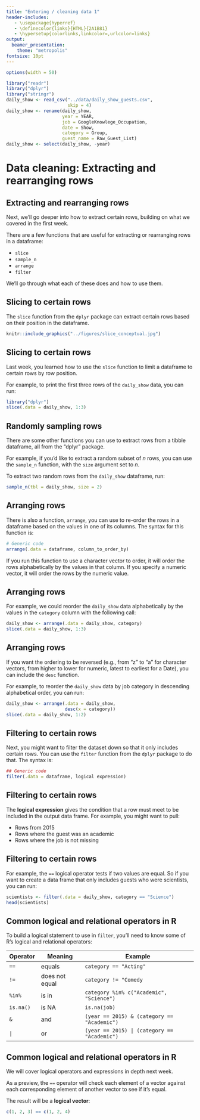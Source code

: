```yaml
---
title: "Entering / cleaning data 1"
header-includes:
   - \usepackage{hyperref}
   - \definecolor{links}{HTML}{2A1B81}
   - \hypersetup{colorlinks,linkcolor=,urlcolor=links}
output: 
  beamer_presentation:
    theme: "metropolis"
fontsize: 10pt
---
```


```r
options(width = 50)
```
```r
library("readr")
library("dplyr")
library("stringr")
daily_show <- read_csv("../data/daily_show_guests.csv",
                       skip = 4)
daily_show <- rename(daily_show,
                     year = YEAR,
                     job = GoogleKnowlege_Occupation, 
                     date = Show, 
                     category = Group,
                     guest_name = Raw_Guest_List)
daily_show <- select(daily_show, -year)
```

# Data cleaning: Extracting and rearranging rows

## Extracting and rearranging rows

Next, we'll go deeper into how to extract certain rows, building on what we 
covered in the first week.

There are a few functions that are useful for extracting or rearranging rows in 
a dataframe: 

- `slice`
- `sample_n`
- `arrange`
- `filter`

We'll go through what each of these does and how to use them.

## Slicing to certain rows

The `slice` function from the `dplyr` package can extract certain rows based on
their position in the dataframe.

```r
knitr::include_graphics("../figures/slice_conceptual.jpg")
```

## Slicing to certain rows

Last week, you learned how to use the `slice` function 
to limit a dataframe to certain rows by row position.

For example, to print the first three rows of the `daily_show` data, you can
run:

```r
library("dplyr")
slice(.data = daily_show, 1:3)
```

<!-- ## Slicing to certain rows -->

<!-- ```{r echo = FALSE, fig.align='center', out.width = "300pt"} -->
<!-- knitr::include_graphics("../figures/slice_example.jpg") -->
<!-- ``` -->

## Randomly sampling rows

There are some other functions you can use to extract rows from a tibble dataframe, 
all from the "dplyr" package. 

For example, if you'd like to extract a random subset of *n* rows, you can use the 
`sample_n` function, with the `size` argument set to *n*. 

To extract two random rows from the `daily_show` dataframe, run: 

```r
sample_n(tbl = daily_show, size = 2)
```

## Arranging rows

There is also a function, `arrange`, you can use to re-order the rows in a
dataframe based on the values in one of its columns. The syntax for this
function is:

```r
# Generic code
arrange(.data = dataframe, column_to_order_by)
```

If you run this function to use a character vector to order, it will order the
rows alphabetically by the values in that column. If you specify a numeric
vector, it will order the rows by the numeric value.

## Arranging rows

For example, we could reorder the `daily_show` data alphabetically by the values
in the `category` column with the following call:

```r
daily_show <- arrange(.data = daily_show, category)
slice(.data = daily_show, 1:3)
```

## Arranging rows

If you want the ordering to be reversed (e.g., from "z" to "a" for character
vectors, from higher to lower for numeric, latest to earliest for a Date), you
can include the `desc` function.

For example, to reorder the `daily_show` data by job category in descending 
alphabetical order, you can run:

```r
daily_show <- arrange(.data = daily_show, 
                      desc(x = category))
slice(.data = daily_show, 1:2)
```

## Filtering to certain rows

Next, you might want to filter the dataset down so that it only includes certain
rows. You can use the `filter` function from the `dplyr` package to do that. The
syntax is:

```r
## Generic code
filter(.data = dataframe, logical expression)
```

## Filtering to certain rows

The **logical expression** gives the condition that a row must meet to be
included in the output data frame. For example, you might want to pull:

- Rows from 2015
- Rows where the guest was an academic
- Rows where the job is not missing

## Filtering to certain rows

For example, the `==` logical operator tests if two values are equal. So if you
want to create a data frame that only includes guests who were scientists, you
can run:

```r
scientists <- filter(.data = daily_show, category == "Science")
head(scientists)
```


## Common logical and relational operators in R

To build a logical statement to use in `filter`, you'll need to know some of R's
logical and relational operators:

\small

Operator  | Meaning | Example
--------- | ------- | ---------------------------------
`==`      | equals  | `category == "Acting"`
`!=`      | does not equal | `category != "Comedy`
`%in%`    | is in | `category %in% c("Academic", "Science")`
`is.na()` | is NA | `is.na(job)`
`&`       | and | `(year == 2015) & (category == "Academic")`
`|`       | or | `(year == 2015) | (category == "Academic")`

## Common logical and relational operators in R

We will cover logical operators and expressions in depth next
week. 

As a preview, the `==` operator will check each element of a vector against each
corresponding element of another vector to see if it's equal.

The result will be a **logical vector**: 

```r
c(1, 2, 3) == c(1, 2, 4)
```

